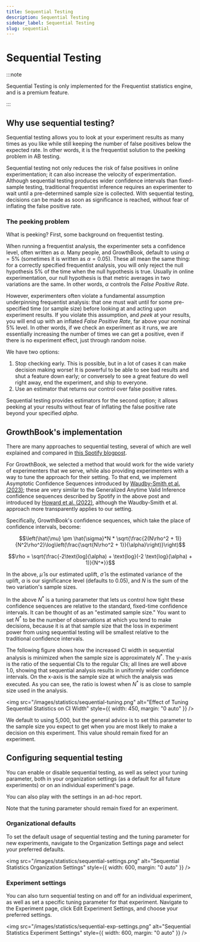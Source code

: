 ```yaml
---
title: Sequential Testing
description: Sequential Testing
sidebar_label: Sequential Testing
slug: sequential
---
```


# Sequential Testing

:::note

Sequential Testing is only implemented for the Frequentist statistics engine, and is a premium feature.

:::

## Why use sequential testing?

Sequential testing allows you to look at your experiment results as many times as you like while still keeping the number of false positives below the expected rate. In other words, it is the frequentist solution to the peeking problem in AB testing.

Sequential testing not only reduces the risk of false positives in online experimentation; it can also increase the velocity of experimentation. Although sequential testing produces wider confidence intervals than fixed-sample testing, traditional frequentist inference requires an experimenter to wait until a pre-determined sample size is collected. With sequential testing, decisions can be made as soon as significance is reached, without fear of inflating the false positive rate.

### The peeking problem

What is peeking? First, some background on frequentist testing.

When running a frequentist analysis, the experimenter sets a confidence level, often written as $\alpha$. Many people, and GrowthBook, default to using $\alpha = 5\%$ (sometimes it is written as $\alpha = 0.05$). These all mean the same thing: for a correctly specified frequentist analysis, you will only reject the null hypothesis 5% of the time when the null hypothesis is true. Usually in online experimentation, our null hypothesis is that metric averages in two variations are the same. In other words, $\alpha$ controls the _False Positive Rate_.

However, experimenters often violate a fundamental assumption underpinning frequentist analysis: that one must wait until for some pre-specified time (or sample size) before looking at and acting upon experiment results. If you violate this assumption, and _peek_ at your results, you will end up with an inflated _False Positive Rate_, far above your nominal 5% level. In other words, if we check an experiment as it runs, we are essentially increasing the number of times we can get a positive, even if there is no experiment effect, just through random noise.

We have two options:

1. Stop checking early. This is possible, but in a lot of cases it can make decision making worse! It is powerful to be able to see bad results and shut a feature down early; or conversely to see a great feature do well right away, end the experiment, and ship to everyone.
2. Use an estimator that returns our control over false positive rates.

Sequential testing provides estimators for the second option; it allows peeking at your results without fear of inflating the false positive rate beyond your specified $alpha$.

## GrowthBook's implementation

There are many approaches to sequential testing, several of which are well explained and compared in [this Spotify blogpost](https://engineering.atspotify.com/2023/03/choosing-sequential-testing-framework-comparisons-and-discussions/).

For GrowthBook, we selected a method that would work for the wide variety of experimenters that we serve, while also providing experimenters with a way to tune the approach for their setting. To that end, we implement Asymptotic Confidence Sequences introduced by [Waudby-Smith et al. (2023)](https://arxiv.org/pdf/2103.06476v7.pdf); these are very similar to the Generalized Anytime Valid Inference confidence sequences described by Spotify in the above post and introduced by [Howard et al. (2022)](https://arxiv.org/pdf/1810.08240.pdf), although the Waudby-Smith et al. approach more transparently applies to our setting.

Specifically, GrowthBook's confidence sequences, which take the place of confidence intervals, become:

$$\left(\hat{\mu} \pm \hat{\sigma}*N * \sqrt{\frac{2(N\rho^2 + 1)}{N^2\rho^2}\log\left(\frac{\sqrt{N\rho^2 + 1}}{\alpha}\right)}\right)$$

$$\rho = \sqrt{\frac{-2\text{log}(\alpha) + \text{log}(-2 \text{log}(\alpha) + 1)}{N^*}}$$

In the above, $\hat{\mu}$ is our estimated uplift, $\hat{\sigma}$ is the estimated variance of the uplift, $\alpha$ is our significance level (defaults to 0.05), and $N$ is the sum of the two variation's sample sizes.

In the above $N^*$ is a tuning parameter that lets us control how tight these confidence sequences are relative to the standard, fixed-time confidence intervals. It can be thought of as an "estimated sample size." You want to set $N^*$ to be the number of observations at which you tend to make decisions, because it is at that sample size that the loss in experiment power from using sequential testing will be smallest relative to the traditional confidence intervals.

The following figure shows how the increased CI width in sequential analysis is minimized when the sample size is approximately $N^*$. The y-axis is the ratio of the sequential CIs to the regular CIs; all lines are well above 1.0, showing that sequential analysis results in uniformly wider confidence intervals. On the x-axis is the sample size at which the analysis was executed. As you can see, the ratio is lowest when $N^*$ is as close to sample size used in the analysis.

<img
  src="/images/statistics/sequential-tuning.png"
  alt="Effect of Tuning Sequential Statistics on CI Width"
  style={{ width: 450, margin: "0 auto" }}
/>

We default to using 5,000, but the general advice is to set this parameter to the sample size you expect to get when you are most likely to make a decision on this experiment. This value should remain fixed for an experiment.

## Configuring sequential testing

You can enable or disable sequential testing, as well as select your tuning parameter, both in your organization settings (as a default for all future experiments) or on an individual experiment's page.

You can also play with the settings in an ad-hoc report.

Note that the tuning parameter should remain fixed for an experiment.

### Organizational defaults

To set the default usage of sequential testing and the tuning parameter for new experiments, navigate to the Organization Settings page and select your preferred defaults.

<img
  src="/images/statistics/sequential-settings.png"
  alt="Sequential Statistics Organization Settings"
  style={{ width: 600, margin: "0 auto" }}
/>

### Experiment settings

You can also turn sequential testing on and off for an individual experiment, as well as set a specific tuning parameter for that experiment. Navigate to the Experiment page, click Edit Experiment Settings, and choose your preferred settings.

<img
  src="/images/statistics/sequential-exp-settings.png"
  alt="Sequential Statistics Experiment Settings"
  style={{ width: 600, margin: "0 auto" }}
/>
